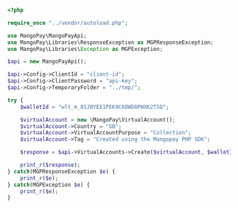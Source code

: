 ```php PHP
<?php 

require_once "../vendor/autoload.php";

use MangoPay\MangoPayApi;
use MangoPay\Libraries\ResponseException as MGPResponseException;
use MangoPay\Libraries\Exception as MGPException;

$api = new MangoPayApi();

$api->Config->ClientId = "client-id";
$api->Config->ClientPassword = "api-key";
$api->Config->TemporaryFolder = "../tmp/";

try {
    $walletId = "wlt_m_01JBYEE1PEK9C6DWD8PWXK2TSQ";

    $virtualAccount = new \MangoPay\VirtualAccount();
    $virtualAccount->Country = "GB";
    $virtualAccount->VirtualAccountPurpose = "Collection";
    $virtualAccount->Tag = "Created using the Mangopay PHP SDK";

    $response = $api->VirtualAccounts->Create($virtualAccount, $walletId);

    print_r($response);
} catch(MGPResponseException $e) {
    print_r($e);
} catch(MGPException $e) {
    print_r($e);
}
```